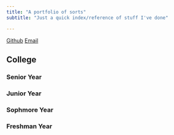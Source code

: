 ```yaml
---
title: "A portfolio of sorts"
subtitle: "Just a quick index/reference of stuff I've done"

---
```


[Github](https://github.com/lizdotsh)
[Email](mailto:work@lizgood.win)



## College

### Senior Year 

### Junior Year

### Sophmore Year

### Freshman Year

